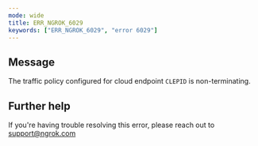 ```yaml
---
mode: wide
title: ERR_NGROK_6029
keywords: ["ERR_NGROK_6029", "error 6029"]
---
```


## Message

The traffic policy configured for cloud endpoint `CLEPID` is non-terminating.

## Further help

If you're having trouble resolving this error, please reach out to [support@ngrok.com](mailto:support@ngrok.com?subject=Help%20with%20ERR_NGROK_6029)
